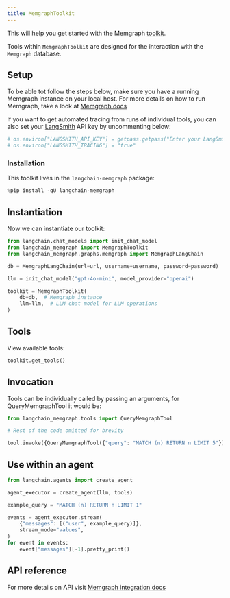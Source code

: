 ```yaml
---
title: MemgraphToolkit
---
```


This will help you get started with the Memgraph [toolkit](/oss/python/concepts/tools/#toolkits).

Tools within `MemgraphToolkit` are designed for the interaction with the `Memgraph` database.

## Setup

To be able tot follow the steps below, make sure you have a running Memgraph instance on your local host. For more details on how to run Memgraph, take a look at [Memgraph docs](https://memgraph.com/docs/getting-started)

If you want to get automated tracing from runs of individual tools, you can also set your [LangSmith](https://docs.smith.langchain.com/) API key by uncommenting below:

```python
# os.environ["LANGSMITH_API_KEY"] = getpass.getpass("Enter your LangSmith API key: ")
# os.environ["LANGSMITH_TRACING"] = "true"
```

### Installation

This toolkit lives in the `langchain-memgraph` package:

```python
%pip install -qU langchain-memgraph
```

## Instantiation

Now we can instantiate our toolkit:

```python
from langchain.chat_models import init_chat_model
from langchain_memgraph import MemgraphToolkit
from langchain_memgraph.graphs.memgraph import MemgraphLangChain

db = MemgraphLangChain(url=url, username=username, password=password)

llm = init_chat_model("gpt-4o-mini", model_provider="openai")

toolkit = MemgraphToolkit(
    db=db,  # Memgraph instance
    llm=llm,  # LLM chat model for LLM operations
)
```

## Tools

View available tools:

```python
toolkit.get_tools()
```

## Invocation

Tools can be individually called by passing an arguments, for QueryMemgraphTool it would be:

```python
from langchain_memgraph.tools import QueryMemgraphTool

# Rest of the code omitted for brevity

tool.invoke({QueryMemgraphTool({"query": "MATCH (n) RETURN n LIMIT 5"})})
```

## Use within an agent

```python
from langchain.agents import create_agent

agent_executor = create_agent(llm, tools)
```

```python
example_query = "MATCH (n) RETURN n LIMIT 1"

events = agent_executor.stream(
    {"messages": [("user", example_query)]},
    stream_mode="values",
)
for event in events:
    event["messages"][-1].pretty_print()
```

## API reference

For more details on API visit [Memgraph integration docs](https://memgraph.com/docs/ai-ecosystem/integrations#langchain)
